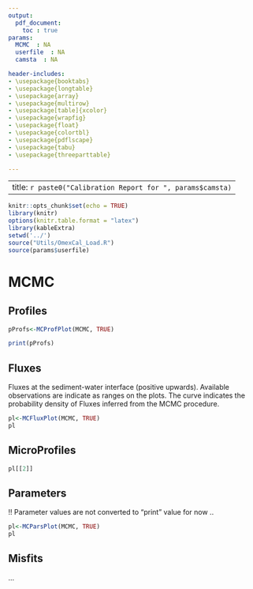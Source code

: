 ```yaml
---
output:
  pdf_document:
    toc : true
params:
  MCMC  : NA
  userfile  : NA
  camsta  : NA

header-includes:
- \usepackage{booktabs}
- \usepackage{longtable}
- \usepackage{array}
- \usepackage{multirow}
- \usepackage[table]{xcolor}
- \usepackage{wrapfig}
- \usepackage{float}
- \usepackage{colortbl}
- \usepackage{pdflscape}
- \usepackage{tabu}
- \usepackage{threeparttable}

---
```


---
title: `r paste0("Calibration Report for ", params$camsta)`
---

```r
knitr::opts_chunk$set(echo = TRUE)
library(knitr)
options(knitr.table.format = "latex")
library(kableExtra)
setwd('../')
source("Utils/OmexCal_Load.R")
source(params$userfile)
```
# MCMC

## Profiles

```r

pProfs<-MCProfPlot(MCMC, TRUE)

print(pProfs)
```

\pagebreak

## Fluxes

Fluxes at the sediment-water interface (positive upwards). Available observations are indicate as ranges on the plots.
The curve indicates the probability density of Fluxes inferred from the MCMC procedure.

```r

pl<-MCFluxPlot(MCMC, TRUE)
pl

```

\pagebreak

## MicroProfiles

```r

pl[[2]]

```


\pagebreak

## Parameters

!! Parameter values are not converted to "print" value for now .. 


```r

pl<-MCParsPlot(MCMC, TRUE)
pl

```

\pagebreak

## Misfits

...